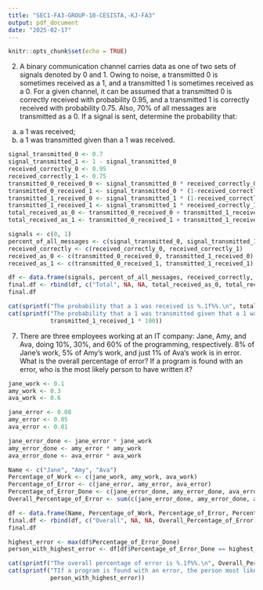 ---
title: "SEC1-FA3-GROUP-10-CESISTA,-KJ-FA3"
output: pdf_document
date: "2025-02-17"
---

```{r setup, include=FALSE}
knitr::opts_chunk$set(echo = TRUE)
```

2.  A binary communication channel carries data as one of two sets of signals denoted by 0 and 1. Owing to noise, a transmitted 0 is sometimes received as a 1, and a transmitted 1 is sometimes received as a 0. For a given channel, it can be assumed that a transmitted 0 is correctly received with probability 0.95, and a transmitted 1 is correctly received with probability 0.75. Also, 70% of all messages are transmitted as a 0. If a signal is sent, determine the probability that:

(a) a 1 was received;
(b) a 1 was transmitted given than a 1 was received.

```{r}
signal_transmitted_0 <- 0.7
signal_transmitted_1 <- 1 - signal_transmitted_0
received_correctly_0 <- 0.95
received_correctly_1 <- 0.75
transmitted_0_received_0 <- signal_transmitted_0 * received_correctly_0
transmitted_0_received_1 <- signal_transmitted_0 * (1-received_correctly_0)
transmitted_1_received_0 <- signal_transmitted_1 * (1-received_correctly_1)
transmitted_1_received_1 <- signal_transmitted_1 * received_correctly_1
total_received_as_0 <- transmitted_0_received_0 + transmitted_1_received_0
total_received_as_1 <- transmitted_0_received_1 + transmitted_1_received_1

signals <- c(0, 1)
percent_of_all_messages <- c(signal_transmitted_0, signal_transmitted_1)
received_correctly <- c(received_correctly_0, received_correctly_1)
received_as_0 <- c(transmitted_0_received_0, transmitted_1_received_0)
received_as_1 <- c(transmitted_0_received_1, transmitted_1_received_1)

df <- data.frame(signals, percent_of_all_messages, received_correctly, received_as_0, received_as_1)
final.df <- rbind(df, c("Total", NA, NA, total_received_as_0, total_received_as_1))
final.df

cat(sprintf("The probability that a 1 was received is %.1f%%.\n", total_received_as_1 * 100))
cat(sprintf("The probability that a 1 was transmitted given that a 1 was received is %.1f%%.\n", 
            transmitted_1_received_1 * 100))
```

7.  There are three employees working at an IT company: Jane, Amy, and Ava, doing 10%, 30%, and 60% of the programming, respectively. 8% of Jane’s work, 5% of Amy’s work, and just 1% of Ava‘s work is in error. What is the overall percentage of error? If a program is found with an error, who is the most likely person to have written it?

```{r}
jane_work <- 0.1
amy_work <- 0.3
ava_work <- 0.6

jane_error <- 0.08
amy_error <- 0.05
ava_error <- 0.01

jane_error_done <- jane_error * jane_work
amy_error_done <- amy_error * amy_work
ava_error_done <- ava_error * ava_work

Name <- c("Jane", "Amy", "Ava")
Percentage_of_Work <- c(jane_work, amy_work, ava_work)
Percentage_of_Error <- c(jane_error, amy_error, ava_error)
Percentage_of_Error_Done <- c(jane_error_done, amy_error_done, ava_error_done)
Overall_Percentage_of_Error <- sum(c(jane_error_done, amy_error_done, ava_error_done))

df <- data.frame(Name, Percentage_of_Work, Percentage_of_Error, Percentage_of_Error_Done)
final.df <- rbind(df, c("Overall", NA, NA, Overall_Percentage_of_Error))
final.df

highest_error <- max(df$Percentage_of_Error_Done)
person_with_highest_error <- df[df$Percentage_of_Error_Done == highest_error, "Name"]

cat(sprintf("The overall percentage of error is %.1f%%.\n", Overall_Percentage_of_Error * 100))
cat(sprintf("TIf a program is found with an error, the person most likely to have written it is %s.\n", 
            person_with_highest_error))
```
